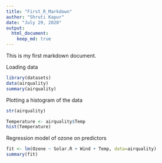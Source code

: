```yaml
---
title: "First_R_Markdown"
author: "Shruti Kapur"
date: "July 29, 2020"
output: 
  html_document:
    keep_md: true
---
```


This is my first markdown document.

Loading data

```r
library(datasets)
data(airquality)
summary(airquality)
```

Plotting a histogram of the data

```r
str(airquality)

Temperature <- airquality$Temp
hist(Temperature)
```

Regression model of ozone on predictors

```r
fit <- lm(Ozone ~ Solar.R + Wind + Temp, data=airquality)
summary(fit)
```
